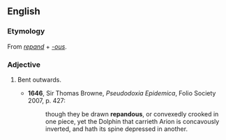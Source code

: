 ==English==
===Etymology===
From ''[[repand]]'' + ''[[-ous]]''.

===Adjective===
{{en-adj}}

# {{context|obsolete|lang=en}} Bent outwards.
#*'''1646''', Sir Thomas Browne, ''Pseudodoxia Epidemica'', Folio Society 2007, p. 427:
#*:though they be drawn '''repandous''', or convexedly crooked in one piece, yet the Dolphin that carrieth Arion is concavously inverted, and hath its spine depressed in another.